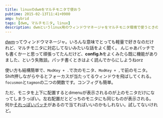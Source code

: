 ```yaml
---
title: linuxのdwmをマルチモニタで使おう
pubtime: 2015-02-13T11:41+0900
amp: hybrid
tags: [dwm, マルチモニタ, linux]
description: dwmというlinux用のウィンドウマネージャをマルチモニタ環境で使うときのショートカットや設定などです。
---
```


[dwm](http://dwm.suckless.org/)ってウィンドウマネージャ。いろんな意味でとっても軽量で好きなのだけれど、マルチモニタに対応してないみたいな話をよく聞く。
んじゃあパッチでも書くかーと思って頑張ってたんだけど、**config.h**をよくみたら既に機能がありました、という失敗談。パッチ書くときはよく読んでからにしようねorz

使い方も結構簡単で、`ModKey + .`で次のモニタ、`ModKey + ,`で前のモニタ。
Shift押しながらやるとフォーカスが当たってるウィンドウを飛ばしてくれる。
`focusmon`と`tagmon`の二つの関数です。コンフィグも簡単。

ただ、モニタを上下に配置するとdmenuが表示されるのが上のモニタだけになってしまうっぽい。左右配置だとどっちのモニタにも同じものが表示される。
何か[それっぽいパッチ](http://tools.suckless.org/dmenu/patches/follow-focus)があるので当てればいいのかもしれない。試してないけれど。
